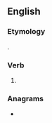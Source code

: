 ==English==

===Etymology===
{{suffix|stone|est|lang=en}}.

===Verb===
{{head|en|verb form}}

# {{en-archaic second-person singular of|stone|lang=en}}

===Anagrams===
* {{anagrams|en|Stetson|Testons|ostents|stetson|testons}}